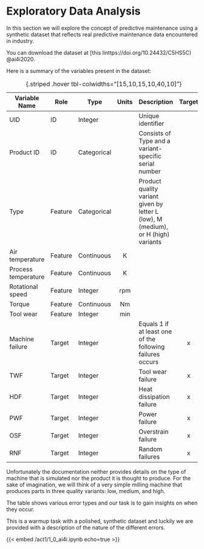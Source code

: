 # Exploratory Data Analysis {#sec-act1}

In this section we will explore the concept of predictive maintenance using a synthetic dataset that reflects real predictive maintenance data encountered in industry.

You can download the dataset at [this linttps://doi.org/10.24432/C5HS5C) @ai4i2020.

Here is a summary of the variables present in the dataset:

| Variable Name       | Role     | Type        | Units | Description                                                                                                            | Target |
|---------------------|----------|-------------|:-----:|------------------------------------------------------------------------------------------------------------------------|:------:|
| UID                 | ID       | Integer     |       | Unique identifier                                                                                                      |        |
| Product ID          | ID       | Categorical |       | Consists of Type and a variant-specific serial number                                                                  |        |
| Type                | Feature  | Categorical |       | Product quality variant given by letter L (low), M (medium), or H (high) variants                                      |        |
| Air temperature     | Feature  | Continuous  | K     |                                                                                                                        |        |
| Process temperature | Feature  | Continuous  | K     |                                                                                                                        |        |
| Rotational speed    | Feature  | Integer     | rpm   |                                                                                                                        |        |
| Torque              | Feature  | Continuous  | Nm    |                                                                                                                        |        |
| Tool wear           | Feature  | Integer     | min   |                                                                                                                        |        |
| Machine failure     | Target   | Integer     |       | Equals 1 if at least one of the following failures occurs                                                              | x      |
| TWF                 | Target   | Integer     |       | Tool wear failure                                                                                                      | x      |
| HDF                 | Target   | Integer     |       | Heat dissipation failure                                                                                               | x      |
| PWF                 | Target   | Integer     |       | Power failure                                                                                                          | x      |
| OSF                 | Target   | Integer     |       | Overstrain failure                                                                                                     | x      |
| RNF                 | Target   | Integer     |       | Random failures                                                                                                        | x      |
: {.striped .hover tbl-colwidths="[15,10,15,10,40,10]"} 

::: {.callout-note}
Unfortunately the documentation neither provides details on the type of machine that is simulated nor the product it is thought to produce.
For the sake of imagination, we will think of a very simple milling machine that produces parts in three quality variants: low, medium, and high.
:::

The table shows various error types and our task is to gain insights on when they occur.

::: {.callout-note}
This is a warmup task with a polished, synthetic dataset and luckily we are provided with a description of the nature of the different errors.
:::



{{< embed /act1/1_0_ai4i.ipynb echo=true >}}
